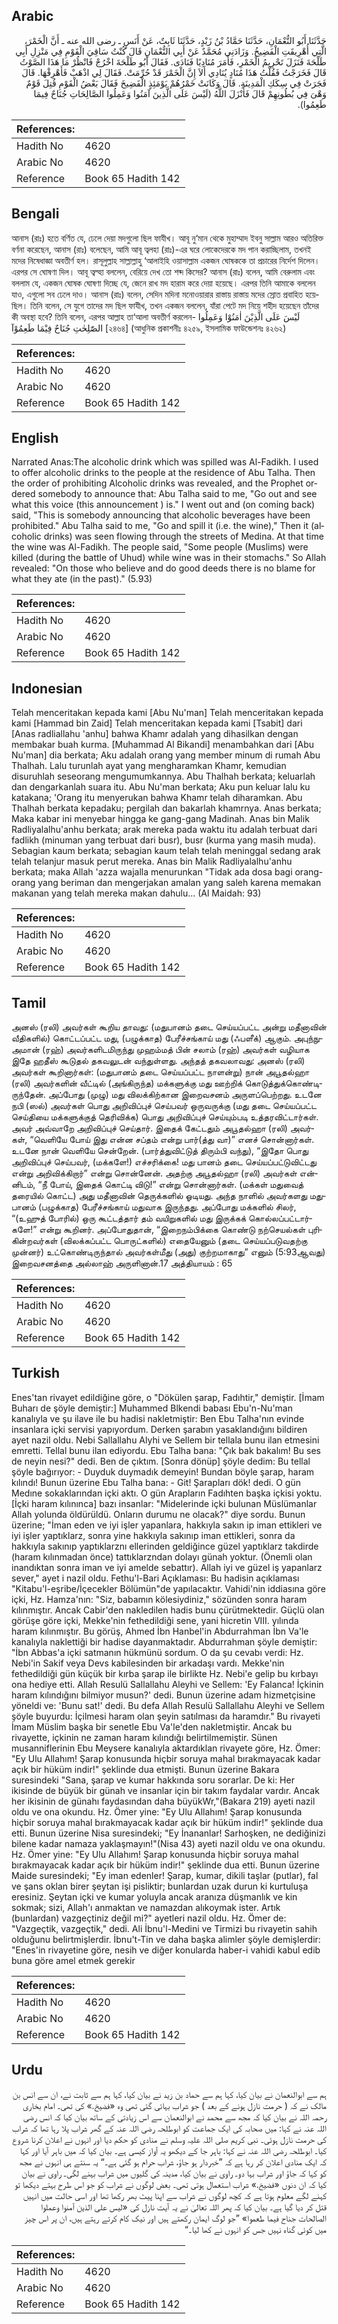 ## Arabic


<div dir="rtl" lang="ar" style={{fontSize:'larger',backgroundColor:'#f8f9fa',padding:20}}>
حَدَّثَنَا أَبُو النُّعْمَانِ، حَدَّثَنَا حَمَّادُ بْنُ زَيْدٍ، حَدَّثَنَا ثَابِتٌ، عَنْ أَنَسٍ ـ رضى الله عنه ـ أَنَّ الْخَمْرَ، الَّتِي أُهْرِيقَتِ الْفَضِيخُ‏.‏ وَزَادَنِي مُحَمَّدٌ عَنْ أَبِي النُّعْمَانِ قَالَ كُنْتُ سَاقِيَ الْقَوْمِ فِي مَنْزِلِ أَبِي طَلْحَةَ فَنَزَلَ تَحْرِيمُ الْخَمْرِ، فَأَمَرَ مُنَادِيًا فَنَادَى‏.‏ فَقَالَ أَبُو طَلْحَةَ اخْرُجْ فَانْظُرْ مَا هَذَا الصَّوْتُ قَالَ فَخَرَجْتُ فَقُلْتُ هَذَا مُنَادٍ يُنَادِي أَلاَ إِنَّ الْخَمْرَ قَدْ حُرِّمَتْ‏.‏ فَقَالَ لِي اذْهَبْ فَأَهْرِقْهَا‏.‏ قَالَ فَجَرَتْ فِي سِكَكِ الْمَدِينَةِ‏.‏ قَالَ وَكَانَتْ خَمْرُهُمْ يَوْمَئِذٍ الْفَضِيخَ فَقَالَ بَعْضُ الْقَوْمِ قُتِلَ قَوْمٌ وَهْىَ فِي بُطُونِهِمْ قَالَ فَأَنْزَلَ اللَّهُ ‏(‏لَيْسَ عَلَى الَّذِينَ آمَنُوا وَعَمِلُوا الصَّالِحَاتِ جُنَاحٌ فِيمَا طَعِمُوا‏)‏‏.‏
</div>
<div style={{backgroundColor:'#f8f9fa',padding:20, marginBottom: 10}}><table> <thead> <tr> <th>References:</th> <th></th> </tr> </thead> <tbody><tr><td>Hadith No</td><td>4620</td></tr><tr><td>Arabic No</td><td>4620</td></tr><tr><td>Reference</td><td>Book 65 Hadith 142</td></tr></tbody></table></div>

## Bengali


<div dir="ltr" lang="bn" style={{fontSize:'larger',backgroundColor:'#f8f9fa',padding:20}}>
আনাস (রাঃ) হতে বর্ণিত যে, ঢেলে দেয়া মদগুলো ছিল ফাযীখ। আবূ নু‘মান থেকে মুহাম্মাদ ইবনু সাল্লাম আরও অতিরিক্ত বর্ণনা করেছেন, আনাস (রাঃ) বলেছেন, আমি আবূ ত্বলহা (রাঃ)-এর ঘরে লোকেদেরকে মদ পান করাচ্ছিলাম, তখনই মদের নিষেধাজ্ঞা অবতীর্ণ হল। রাসূলুল্লাহ সাল্লাল্লাহু ‘আলাইহি ওয়াসাল্লাম একজন ঘোষককে তা প্রচারের নির্দেশ দিলেন। এরপর সে ঘোষণা দিল। আবূ ত্বল্হা বললেন, বেরিয়ে দেখ তো শব্দ কিসের? আনাস (রাঃ) বলেন, আমি বেরুলাম এবং বললাম যে, একজন ঘোষক ঘোষণা দিচ্ছে যে, জেনে রাখ মদ হারাম করে দেয়া হয়েছে। এরপর তিনি আমাকে বললেন যাও, এগুলো সব ঢেলে দাও। আনাস (রাঃ) বলেন, সেদিন মদিনা মনোওয়ারার রাস্তায় রাস্তায় মদের স্রোত প্রবাহিত হয়েছিল। তিনি বলেন, সে যুগে তাদের মদ ছিল ফাযীখ, তখন একজন বললেন, যাঁরা পেটে মদ নিয়ে শহীদ হয়েছেন তাঁদের কী অবস্থা হবে? তিনি বলেন, এরপর আল্লাহ তা‘আলা অবতীর্ণ করলেন- لَيْسَ عَلَى الَّذِيْنَ اٰمَنُوْا وَعَمِلُوا الصّٰلِحٰتِ جُنَاحٌ فِيْمَا طَعِمُوْآ [২৪৬৪] (আধুনিক প্রকাশনীঃ ৪২৫৯, ইসলামিক ফাউন্ডেশনঃ ৪২৬২)
</div>
<div style={{backgroundColor:'#f8f9fa',padding:20, marginBottom: 10}}><table> <thead> <tr> <th>References:</th> <th></th> </tr> </thead> <tbody><tr><td>Hadith No</td><td>4620</td></tr><tr><td>Arabic No</td><td>4620</td></tr><tr><td>Reference</td><td>Book 65 Hadith 142</td></tr></tbody></table></div>

## English


<div dir="ltr" lang="en" style={{fontSize:'larger',backgroundColor:'#f8f9fa',padding:20}}>
Narrated Anas:The alcoholic drink which was spilled was Al-Fadikh. I used to offer alcoholic drinks to the people at the residence of Abu Talha. Then the order of prohibiting Alcoholic drinks was revealed, and the Prophet ordered somebody to announce that: Abu Talha said to me, "Go out and see what this voice (this announcement ) is." I went out and (on coming back) said, "This is somebody announcing that alcoholic beverages have been prohibited." Abu Talha said to me, "Go and spill it (i.e. the wine)," Then it (alcoholic drinks) was seen flowing through the streets of Medina. At that time the wine was Al-Fadikh. The people said, "Some people (Muslims) were killed (during the battle of Uhud) while wine was in their stomachs." So Allah revealed: "On those who believe and do good deeds there is no blame for what they ate (in the past)." (5.93)
</div>
<div style={{backgroundColor:'#f8f9fa',padding:20, marginBottom: 10}}><table> <thead> <tr> <th>References:</th> <th></th> </tr> </thead> <tbody><tr><td>Hadith No</td><td>4620</td></tr><tr><td>Arabic No</td><td>4620</td></tr><tr><td>Reference</td><td>Book 65 Hadith 142</td></tr></tbody></table></div>

## Indonesian


<div dir="ltr" lang="id" style={{fontSize:'larger',backgroundColor:'#f8f9fa',padding:20}}>
Telah menceritakan kepada kami [Abu Nu'man] Telah menceritakan kepada kami [Hammad bin Zaid] Telah menceritakan kepada kami [Tsabit] dari [Anas radliallahu 'anhu] bahwa Khamr adalah yang dihasilkan dengan membakar buah kurma. [Muhammad Al Bikandi] menambahkan dari [Abu Nu'man] dia berkata; Aku adalah orang yang member minum di rumah Abu Thalhah. Lalu turunlah ayat yang mengharamkan Khamr, kemudian disuruhlah seseorang mengumumkannya. Abu Thalhah berkata; keluarlah dan dengarkanlah suara itu. Abu Nu'man berkata; Aku pun keluar lalu ku katakana; 'Orang itu menyerukan bahwa Khamr telah diharamkan. Abu Thalhah berkata kepadaku; pergilah dan bakarlah khamrnya. Anas berkata; Maka kabar ini menyebar hingga ke gang-gang Madinah. Anas bin Malik Radliyalalhu'anhu berkata; arak mereka pada waktu itu adalah terbuat dari fadlikh (minuman yang terbuat dari busr), busr (kurma yang masih muda). Sebagian kaum berkata; sebagian kaum telah telah meninggal sedang arak telah telanjur masuk perut mereka. Anas bin Malik Radliyalalhu'anhu berkata; maka Allah 'azza wajalla menurunkan "Tidak ada dosa bagi orang-orang yang beriman dan mengerjakan amalan yang saleh karena memakan makanan yang telah mereka makan dahulu... (Al Maidah: 93)
</div>
<div style={{backgroundColor:'#f8f9fa',padding:20, marginBottom: 10}}><table> <thead> <tr> <th>References:</th> <th></th> </tr> </thead> <tbody><tr><td>Hadith No</td><td>4620</td></tr><tr><td>Arabic No</td><td>4620</td></tr><tr><td>Reference</td><td>Book 65 Hadith 142</td></tr></tbody></table></div>

## Tamil


<div dir="ltr" lang="ta" style={{fontSize:'larger',backgroundColor:'#f8f9fa',padding:20}}>
அனஸ் (ரலி) அவர்கள் கூறிய தாவது: (மதுபானம் தடை செய்யப்பட்ட அன்று மதீனாவின் வீதிகளில்) கொட்டப்பட்ட மது, (பழுக்காத) பேரீச்சங்காய் மது (ஃபளீக்) ஆகும். அபுந்நுஅமான் (ரஹ்) அவர்களிடமிருந்து முஹம்மத் பின் சலாம் (ரஹ்) அவர்கள் வழியாக இதே ஹதீஸ் கூடுதல் தகவலுடன் வந்துள்ளது. அந்தத் தகவலாவது: அனஸ் (ரலி) அவர்கள் கூறினார்கள்: (மதுபானம் தடை செய்யப்பட்ட நாளன்று) நான் அபூதல்ஹா (ரலி) அவர்களின் வீட்டில் (அங்கிருந்த) மக்களுக்கு மது ஊற்றிக் கொடுத்துக்கொண்டிருந்தேன். அப்போது (முழு) மது விலக்கிற்கான இறைவசனம் அருளப்பெற்றது. உடனே நபி (ஸல்) அவர்கள் பொது அறிவிப்புச் செய்பவர் ஒருவருக்கு (மது தடை செய்யப்பட்ட செய்தியை மக்களுக்குத் தெரிவிக்க) பொது அறிவிப்புச் செய்யும்படி உத்தரவிட்டார்கள். அவர் அவ்வாறே அறிவிப்புச் செய்தார். இதைக் கேட்டதும் அபூதல்ஹா (ரலி) அவர்கள், “வெளியே போய் இது என்ன சப்தம் என்று பார்(த்து வா)” எனச் சொன்னார்கள். உடனே நான் வெளியே சென்றேன். (பார்த்துவிட்டுத் திரும்பி வந்து), “இதோ பொது அறிவிப்புச் செய்பவர், (மக்களே!) எச்சரிக்கை! மது பானம் தடை செய்யப்பட்டுவிட்டது என்று அறிவிக்கிறார்” என்று சொன்னேன். அதற்கு அபூதல்ஹா (ரலி) அவர்கள் என்னிடம், “நீ போய், இதைக் கொட்டி விடு!” என்று சொன்னார்கள். (மக்கள் மதுவைத் தரையில் கொட்ட) அது மதீனாவின் தெருக்களில் ஓடியது. அந்த நாளில் அவர்களது மதுபானம் (பழுக்காத) பேரீச்சங்காய் மதுவாக இருந்தது. அப்போது மக்களில் சிலர், “(உஹுத் போரில்) ஒரு கூட்டத்தார் தம் வயிறுகளில் மது இருக்கக் கொல்லப்பட்டார்களே!” என்று கூறினர். அப்போதுதான், “இறைநம்பிக்கை கொண்டு நற்செயல்கள் புரிகின்றவர்கள் (விலக்கப்பட்ட பொருட்களில்) எதையேனும் (தடை செய்யப்படுவதற்கு முன்னர்) உட்கொண்டிருந்தால் அவர்கள்மீது (அது) குற்றமாகாது” எனும் (5:93ஆவது) இறைவசனத்தை அல்லாஹ் அருளினான்.17 அத்தியாயம் : 65
</div>
<div style={{backgroundColor:'#f8f9fa',padding:20, marginBottom: 10}}><table> <thead> <tr> <th>References:</th> <th></th> </tr> </thead> <tbody><tr><td>Hadith No</td><td>4620</td></tr><tr><td>Arabic No</td><td>4620</td></tr><tr><td>Reference</td><td>Book 65 Hadith 142</td></tr></tbody></table></div>

## Turkish


<div dir="ltr" lang="tr" style={{fontSize:'larger',backgroundColor:'#f8f9fa',padding:20}}>
Enes'tan rivayet edildiğine göre, o "Dökülen şarap, Fadıhtir," demiştir. [İmam Buharı de şöyle demiştir:] Muhammed Blkendi babası Ebu'n-Nu'man kanalıyla ve şu ilave ile bu hadisi nakletmiştir: Ben Ebu Talha'nın evinde insanlara içki servisi yapıyordum. Derken şarabın yasaklandığını bildiren ayet nazil oldu. Nebi Sallallahu Alyhi ve Sellem bir tellala bunu ilan etmesini emretti. Tellal bunu ilan ediyordu. Ebu Talha bana: "Çık bak bakalım! Bu ses de neyin nesi?" dedi. Ben de çıktım. [Sonra dönüp] şöyle dedim: Bu tellal şöyle bağırıyor: - Duyduk duymadık demeyin! Bundan böyle şarap, haram kılındı! Bunun üzerine Ebu Talha bana: - Git! Şarapları dök! dedi. O gün Medıne sokaklarından içki aktı. O gün Arapların Fadıhten başka içkisi yoktu. [İçki haram kılınınca] bazı insanlar: "Midelerinde içki bulunan Müslümanlar Allah yolunda öldürüldü. Onların durumu ne olacak?" diye sordu. Bunun üzerine; "İman eden ve iyi işler yapanlara, hakkıyla sakın ip iman ettikleri ve iyi işler yaptıklarz, sonra yine hakkıyla sakınıp iman ettikleri, sonra da hakkıyla sakınıp yaptıklarznı ellerinden geldiğince güzel yaptıklarz takdirde (haram kılınmadan önce) tattıklarzndan dolayı günah yoktur. (Önemli olan inandıktan sonra iman ve iyi amelde sebattır). Allah iyi ve güzel iş yapanlarz sever," ayet i nazil oldu. Fethu'l-Bari Açıklaması: Bu hadisin açıklaması "Kitabu'l-eşribe/İçecekler Bölümün"de yapılacaktır. Vahidi'nin iddiasına göre içki, Hz. Hamza'nın: "Siz, babamın kölesiydiniz," sözünden sonra haram kılınmıştır. Ancak Cabir'den nakledilen hadis bunu çürütmektedir. Güçlü olan görüşe göre içki, Mekke'nin fethedildiği sene, yani hicretin VIII. yılında haram kılınmıştır. Bu görüş, Ahmed İbn Hanbel'in Abdurrahman İbn Va'le kanalıyla naklettiği bir hadise dayanmaktadır. Abdurrahman şöyle demiştir: "İbn Abbas'a içki satmanın hükmünü sordum. O da şu cevabı verdi: Hz. Nebi'in Sakif veya Devs kabilesinden bir arkadaşı vardı. Mekke'nin fethedildiği gün küçük bir kırba şarap ile birlikte Hz. Nebi'e gelip bu kırbayı ona hediye etti. Allah Resulü Sallallahu Aleyhi ve Sellem: 'Ey Falanca! İçkinin haram kılındığını bilmiyor musun?' dedi. Bunun üzerine adam hizmetçisine yöneldi ve: 'Bunu sat!' dedi. Bu defa Allah Resulü Sallallahu Aleyhi ve Sellem şöyle buyurdu: İçilmesi haram olan şeyin satılması da haramdır." Bu rivayeti İmam Müslim başka bir senetle Ebu Va'le'den nakletmiştir. Ancak bu rivayette, içkinin ne zaman haram kılındığı belirtilmemiştir. Sünen musanniflerinin Ebu Meysere kanalıyla aktardıklan rivayete göre, Hz. Ömer: "Ey Ulu Allahım! Şarap konusunda hiçbir soruya mahal bırakmayacak kadar açık bir hüküm indir!" şeklinde dua etmişti. Bunun üzerine Bakara suresindeki "Sana, şarap ve kumar hakkında soru sorarlar. De ki: Her ikisinde de büyük bir günah ve insanlar için bir takım faydalar vardır. Ancak her ikisinin de günahı faydasından daha büyükWr,"(Bakara 219) ayeti nazil oldu ve ona okundu. Hz. Ömer yine: "Ey Ulu Allahım! Şarap konusunda hiçbir soruya mahal bırakmayacak kadar açık bir hüküm indir!" şeklinde dua etti. Bunun üzerine Nisa suresindeki; "Ey İnananlar! Sarhoşken, ne dediğinizi bilene kadar namaza yaklaşmayın!"(Nisa 43) ayeti nazil oldu ve ona okundu. Hz. Ömer yine: "Ey Ulu Allahım! Şarap konusunda hiçbir soruya mahal bırakmayacak kadar açık bir hüküm indir!" şeklinde dua etti. Bunun üzerine Maide suresindeki; "Ey iman edenler! Şarap, kumar, dikili taşlar (putlar), fal ve şans oklan birer şeytan işi pisliktir; bunlardan uzak durun ki kurtuluşa eresiniz. Şeytan içki ve kumar yoluyla ancak aranıza düşmanlık ve kin sokmak; sizi, Allah'ı anmaktan ve namazdan alıkoymak ister. Artık (bunlardan) vazgeçtiniz değil mi?" ayetleri nazil oldu. Hz. Ömer de: "Vazgeçtik, vazgeçtik," dedi. Ali İbnu'l-Medini ve Tirmizi bu rivayetin sahih olduğunu belirtmişlerdir. İbnu't-Tin ve daha başka alimler şöyle demişlerdir: "Enes'in rivayetine göre, nesih ve diğer konularda haber-i vahidi kabul edib buna göre amel etmek gerekir
</div>
<div style={{backgroundColor:'#f8f9fa',padding:20, marginBottom: 10}}><table> <thead> <tr> <th>References:</th> <th></th> </tr> </thead> <tbody><tr><td>Hadith No</td><td>4620</td></tr><tr><td>Arabic No</td><td>4620</td></tr><tr><td>Reference</td><td>Book 65 Hadith 142</td></tr></tbody></table></div>

## Urdu


<div dir="rtl" lang="ur" style={{fontSize:'larger',backgroundColor:'#f8f9fa',padding:20}}>
ہم سے ابوالنعمان نے بیان کیا، کہا ہم سے حماد بن زید نے بیان کیا، کہا ہم سے ثابت نے، ان سے انس بن مالک نے کہ ( حرمت نازل ہونے کے بعد ) جو شراب بہائی گئی تھی وہ «فضيخ‏.‏» کی تھی۔ امام بخاری رحمہ اللہ نے بیان کیا کہ مجھ سے محمد نے ابوالنعمان سے اس زیادتی کے ساتھ بیان کیا کہ انس رضی اللہ عنہ نے کہا: میں صحابہ کی ایک جماعت کو ابوطلحہ رضی اللہ عنہ کے گھر شراب پلا رہا تھا کہ شراب کی حرمت نازل ہوئی۔ نبی کریم صلی اللہ علیہ وسلم نے منادی کو حکم دیا اور انہوں نے اعلان کرنا شروع کیا۔ ابوطلحہ رضی اللہ عنہ نے کہا: باہر جا کے دیکھو یہ آواز کیسی ہے۔ بیان کیا کہ میں باہر آیا اور کہا کہ ایک منادی اعلان کر رہا ہے کہ ”خبردار ہو جاؤ، شراب حرام ہو گئی ہے۔“ یہ سنتے ہی انہوں نے مجھ کو کہا کہ جاؤ اور شراب بہا دو۔ راوی نے بیان کیا، مدینہ کی گلیوں میں شراب بہنے لگی۔ راوی نے بیان کیا کہ ان دنوں «فضيخ‏.‏» شراب استعمال ہوتی تھی۔ بعض لوگوں نے شراب کو جو اس طرح بہتے دیکھا تو کہنے لگے معلوم ہوتا ہے کہ کچھ لوگوں نے شراب سے اپنا پیٹ بھر رکھا تھا اور اسی حالت میں انہیں قتل کر دیا گیا ہے۔ بیان کیا کہ پھر اللہ تعالیٰ نے یہ آیت نازل کی «ليس على الذين آمنوا وعملوا الصالحات جناح فيما طعموا‏» ”جو لوگ ایمان رکھتے ہیں اور نیک کام کرتے رہتے ہیں، ان پر اس چیز میں کوئی گناہ نہیں جس کو انہوں نے کھا لیا۔“
</div>
<div style={{backgroundColor:'#f8f9fa',padding:20, marginBottom: 10}}><table> <thead> <tr> <th>References:</th> <th></th> </tr> </thead> <tbody><tr><td>Hadith No</td><td>4620</td></tr><tr><td>Arabic No</td><td>4620</td></tr><tr><td>Reference</td><td>Book 65 Hadith 142</td></tr></tbody></table></div>